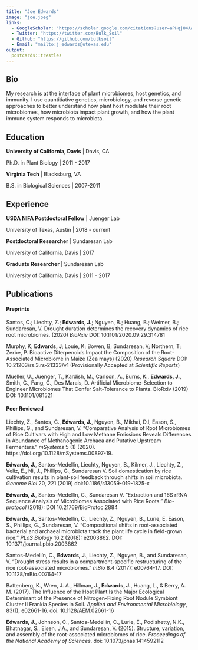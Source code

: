```yaml
---
title: "Joe Edwards"
image: "joe.jpeg"
links:
  - GoogleScholar: "https://scholar.google.com/citations?user=aPHqjO4AAAAJ&hl=en"
  - Twitter: "https://twitter.com/Bulk_Soil"
  - Github: "https://github.com/bulksoil"
  - Email: "mailto:j_edwards@utexas.edu"
output: 
  postcards::trestles
---
```


## Bio
My research is at the interface of plant microbiomes, host genetics, and immunity. I use quantitiative genetics, microbiology, and reverse genetic approaches to better understand how plant host modulate their root microbiomes, how microbiota impact plant growth, and how the plant immune system responds to microbiota.

## Education

**University of California, Davis** | Davis, CA

Ph.D. in Plant Biology | 2011 - 2017

**Virginia Tech** | Blacksburg, VA

B.S. in Biological Sciences | 2007-2011

## Experience

**USDA NIFA Postdoctoral Fellow** | Juenger Lab

University of Texas, Austin | 2018 - current

**Postdoctoral Researcher** | Sundaresan Lab

University of California, Davis | 2017

**Graduate Researcher** | Sundaresan Lab

University of California, Davis | 2011 - 2017

## Publications

#### Preprints
Santos, C.; Liechty, Z.; **Edwards, J.**; Nguyen, B.; Huang, B.; Weimer, B.; Sundaresan, V. Drought duration determines the recovery dynamics of rice root microbiomes. (2020) *BioRxiv* DOI: 10.1101/2020.09.29.314781

Murphy, K; **Edwards, J**; Louie, K; Bowen, B; Sundaresan, V; Northern, T; Zerbe, P. Bioactive Diterpenoids Impact the Composition of the Root-Associated Microbiome in Maize (Zea mays) (2020) *Research Square* DOI: 10.21203/rs.3.rs-21333/v1 (Provisionally Accepted at *Scientific Reports*)

Mueller, U., Juenger, T., Kardish, M., Carlson, A., Burns, K., **Edwards, J.**, Smith, C., Fang, C., Des Marais, D. Artificial Microbiome-Selection to Engineer Microbiomes That Confer Salt-Tolerance to Plants. BioRxiv (2019) DOI: 10.1101/081521

#### Peer Reviewed
Liechty, Z., Santos, C., **Edwards, J.**, Nguyen, B., Mikhai, D.l, Eason, S., Phillips, G., and Sundaresan, V. “Comparative Analysis of Root Microbiomes of Rice Cultivars with High and Low Methane Emissions Reveals Differences in Abundance of Methanogenic Archaea and Putative Upstream Fermenters.” *mSystems* 5 (1) (2020). https://doi.org/10.1128/mSystems.00897-19.

**Edwards, J.**, Santos-Medellin, Liechty, Nguyen, B., Kilmer, J., Liechty, Z., Veliz, E., Ni, J., Phillips, G., Sundaresan V. Soil domestication by rice cultivation results in plant-soil feedback through shifts in soil microbiota. *Genome Biol* 20, 221 (2019) doi:10.1186/s13059-019-1825-x

**Edwards, J.**, Santos-Medellín, C., Sundaresan V. “Extraction and 16S rRNA Sequence Analysis of Microbiomes Associated with Rice Roots.” *Bio-protocol* (2018): DOI 10.21769/BioProtoc.2884

**Edwards, J.**, Santos-Medellín, C., Liechty, Z., Nguyen, B., Lurie, E, Eason, S., Phillips, G., Sundaresan, V. “Compositional shifts in root-associated bacterial and archaeal microbiota track the plant life cycle in field-grown rice.” *PLoS Biology* 16.2 (2018): e2003862. DOI: 10.1371/journal.pbio.2003862

Santos-Medellín, C., **Edwards, J.**, Liechty, Z., Nguyen, B., and Sundaresan, V. “Drought stress results in a compartment-specific restructuring of the rice root-associated microbiomes.” *mBio* 8.4 (2017): e00764-17. DOI: 10.1128/mBio.00764-17

Battenberg, K., Wren, J. A., Hillman, J., **Edwards, J.**, Huang, L., & Berry, A. M. (2017). The Influence of the Host Plant Is the Major Ecological Determinant of the Presence of Nitrogen-Fixing Root Nodule Symbiont Cluster II Frankia Species in Soil. *Applied and Environmental Microbiology*, 83(1), e02661-16. doi: 10.1128/AEM.02661-16

**Edwards, J.**, Johnson, C., Santos-Medellín, C., Lurie, E., Podishetty, N.K., Bhatnagar, S., Eisen, J.A., and Sundaresan, V. (2015). Structure, variation, and assembly of the root-associated microbiomes of rice. *Proceedings of the National Academy of Sciences*. doi: 10.1073/pnas.1414592112



